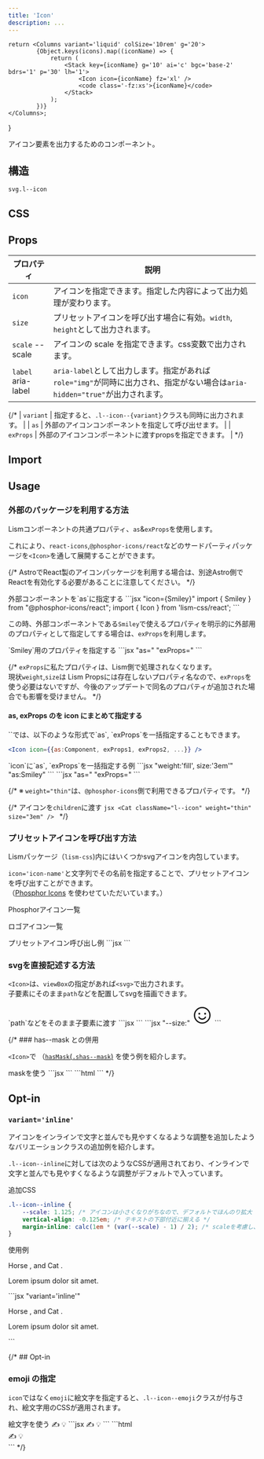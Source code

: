 ```yaml
---
title: 'Icon'
description: ...
---
```



	return <Columns variant='liquid' colSize='10rem' g='20'>
			{Object.keys(icons).map((iconName) => {
				return (
					<Stack key={iconName} g='10' ai='c' bgc='base-2' bdrs='1' p='30' lh='1'>
						<Icon icon={iconName} fz='xl' />
						<code class='-fz:xs'>{iconName}</code>
					</Stack>
				);
			})}
	</Columns>;
}


アイコン要素を出力するためのコンポーネント。


## 構造
```pug
svg.l--icon
```


## CSS

<EmbedCode dirPath='packages/lism-css' srcPath='src/scss/layout/_icon.scss' />


## Props

| プロパティ | 説明 |
|---|---|
| `icon` | アイコンを指定できます。指定した内容によって出力処理が変わります。 |
| `size` | プリセットアイコンを呼び出す場合に有効。`width`, `height`として出力されます。|
| `scale` <PropBadge type="cssvar">--scale</PropBadge>| アイコンの scale を指定できます。css変数で出力されます。 |
| `label` <PropBadge type="attr">aria-label</PropBadge>| `aria-label`として出力します。指定があれば`role="img"`が同時に出力され、指定がない場合は`aria-hidden="true"`が出力されます。 |


{/*
| `variant` | 指定すると、`.l--icon--{variant}`クラスも同時に出力されます。 |
| `as` | 外部のアイコンコンポーネントを指定して呼び出せます。 |
| `exProps` | 外部のアイコンコンポーネントに渡すpropsを指定できます。 |
*/}



## Import

<ImportPackage component='Icon' />

## Usage


### 外部のパッケージを利用する方法

Lismコンポーネントの共通プロパティ、`as`&`exProps`を使用します。

これにより、`react-icons`,`@phosphor-icons/react`などのサードパーティパッケージを`<Icon>`を通して展開することができます。

{/* <Callout type='warning'>
AstroでReact製のアイコンパッケージを利用する場合は、別途Astro側でReactを有効化する必要があることに注意してください。
</Callout> */}

<Spacer h={10}/>

<Preview>
	<PreviewTitle>外部コンポーネントを`as`に指定する</PreviewTitle>
	<PreviewArea p='30'>
		<Icon as={Smiley} fz='2rem'/>
	</PreviewArea>
	<PreviewCode>
```jsx "icon={Smiley}"
import { Smiley } from "@phosphor-icons/react";
import { Icon } from 'lism-css/react';

<Icon as={Smiley} fz='2rem'/>
```
	</PreviewCode>
</Preview>


この時、外部コンポーネントである`Smiley`で使えるプロパティを明示的に外部用のプロパティとして指定してする場合は、`exProps`を利用します。

<Preview>
	<PreviewTitle>`Smiley`用のプロパティを指定する</PreviewTitle>
	<PreviewArea p='30'>
		<Icon as={Smiley} exProps={{ weight:'fill', size:'3em' }} c='blue' />
	</PreviewArea>
	<PreviewCode>
		```jsx "as=" "exProps="
		<Icon as={Smiley} exProps={{ weight:'fill', size:'3em' }} c='blue' />
		```
	</PreviewCode>
</Preview>

{/* <Note type='note' title='Note'>
`exProps`に私たプロパティは、Lism側で処理されなくなります。  
現状`weight`,`size`は Lism Propsには存在しないプロパティ名なので、`exProps`を使う必要はないですが、今後のアップデートで同名のプロパティが追加された場合でも影響を受けません。
</Note> */}

<Spacer h={10}/>


#### as, exProps のを icon にまとめて指定する

<Note type='point' title='Point'>
`<Icon>`では、以下のような形式で`as`, `exProps`を一括指定することもできます。

```jsx
<Icon icon={{as:Component, exProps1, exProps2, ...}} />
```
</Note>


<Preview>
	<PreviewTitle>`icon`に`as`, `exProps`を一括指定する例</PreviewTitle>
	<PreviewArea p='30'>
		<Icon icon={{as:Smiley, weight:'fill', size:'3em'}} c='blue' />
	</PreviewArea>
		<PreviewCode slot='tab' label='一括'>
		```jsx "weight:'fill', size:'3em'" "as:Smiley"
		<Icon icon={{as:Smiley, weight:'fill', size:'3em'}} c='blue' />
		``` 
	</PreviewCode>
	<PreviewCode slot='tab' label='分割'>
		```jsx "as=" "exProps="
		<Icon as={Smiley} exProps={{weight:'fill', size:'3em'}} c='blue' />
		``` 
	</PreviewCode>

</Preview>



{/* ※ `weight="thin"`は、`@phosphor-icons`側で利用できるプロパティです。 */}

{/* <Preview>
	<PreviewTitle>アイコンを`children`に渡す</PreviewTitle>
	<PreviewArea p='30'>
		<Cat className="l--icon" weight="thin" size="3em" />
	</PreviewArea>
	<PreviewCode>
		```jsx
		<Cat className="l--icon" weight="thin" size="3em" />
		```
	</PreviewCode>
</Preview> */}



### プリセットアイコンを呼び出す方法

Lismパッケージ（`lism-css`)内にはいくつかsvgアイコンを内包しています。

`icon='icon-name'`と文字列でその名前を指定することで、プリセットアイコンを呼び出すことができます。  
（[Phosphor Icons](https://phosphoricons.com/) を使わせていただいています。）

<PreviewTitle>Phosphorアイコン一覧</PreviewTitle>
<Container>
<PresetIcons icons={phIcons} />
</Container>

<PreviewTitle>ロゴアイコン一覧</PreviewTitle>
<Container>
<PresetIcons icons={logoIcons} />
</Container>

<Preview>
	<PreviewTitle>プリセットアイコン呼び出し例</PreviewTitle>
	<PreviewArea p='30'>
		<Cluster g='20'>
			<Icon icon='lightbulb' size='40px' />
			<Icon icon='warning' fz='2xl' c='blue' />
		</Cluster>
	</PreviewArea>
	<PreviewCode>
		```jsx
		<Cluster g='20'>
			<Icon icon='lightbulb' size='40px' />
			<Icon icon='warning' fz='2xl' c='blue' />
		</Cluster>
		```
	</PreviewCode>
</Preview>



### svgを直接記述する方法

`<Icon>`は、`viewBox`の指定があれば`<svg>`で出力されます。  
子要素にそのまま`path`などを配置してsvgを描画できます。


<Preview>
	<PreviewTitle>`path`などをそのまま子要素に渡す</PreviewTitle>
	<PreviewArea p='30'>
		<Icon viewBox='0 0 256 256' label='Smiley icon' fz='3em' c='blue'>
			<path d="M128,24A104,104,0,1,0,232,128,104.11,104.11,0,0,0,128,24Zm0,192a88,88,0,1,1,88-88A88.1,88.1,0,0,1,128,216ZM80,108a12,12,0,1,1,12,12A12,12,0,0,1,80,108Zm96,0a12,12,0,1,1-12-12A12,12,0,0,1,176,108Zm-1.07,48c-10.29,17.79-27.4,28-46.93,28s-36.63-10.2-46.92-28a8,8,0,1,1,13.84-8c7.47,12.91,19.21,20,33.08,20s25.61-7.1,33.07-20a8,8,0,0,1,13.86,8Z"></path>
		</Icon>
	</PreviewArea>
	<PreviewCode slot='tab' label='JSX'>
		```jsx
		<Icon viewBox='0 0 256 256' label='Smiley icon' fz='3em' c='blue'>
			<path d="M128,24A104,104,0,1,0,232,128,104.11,104.11,0,0,0,128,24Zm0,192a88,88,0,1,1,88-88A88.1,88.1,0,0,1,128,216ZM80,108a12,12,0,1,1,12,12A12,12,0,0,1,80,108Zm96,0a12,12,0,1,1-12-12A12,12,0,0,1,176,108Zm-1.07,48c-10.29,17.79-27.4,28-46.93,28s-36.63-10.2-46.92-28a8,8,0,1,1,13.84-8c7.47,12.91,19.21,20,33.08,20s25.61-7.1,33.07-20a8,8,0,0,1,13.86,8Z"></path>
		</Icon>
		```
	</PreviewCode>
	<PreviewCode slot='tab' label='HTML'>
		```jsx "--size:"
		<svg xmlns="http://www.w3.org/2000/svg" viewBox="0 0 256 256" width="3em" height="3em" fill="currentColor" focusable="false" aria-label="Phosphor Icons のロゴ" role="img" class="l--icon -c:" style="--c:var(--blue)">
			<path d="M128,24A104,104,0,1,0,232,128,104.11,104.11,0,0,0,128,24Zm0,192a88,88,0,1,1,88-88A88.1,88.1,0,0,1,128,216ZM80,108a12,12,0,1,1,12,12A12,12,0,0,1,80,108Zm96,0a12,12,0,1,1-12-12A12,12,0,0,1,176,108Zm-1.07,48c-10.29,17.79-27.4,28-46.93,28s-36.63-10.2-46.92-28a8,8,0,1,1,13.84-8c7.47,12.91,19.21,20,33.08,20s25.61-7.1,33.07-20a8,8,0,0,1,13.86,8Z"></path>
		</svg>
		```
	</PreviewCode>
</Preview>


{/* ### has--mask との併用

`<Icon>`で （[`hasMask`(`.shas--mask`)](/css/layout-state/#has--mask)  を使う例を紹介します。

<Preview>
	<PreviewTitle>maskを使う</PreviewTitle>
	<PreviewArea p='30'>
		<Icon fz='4xl' bgc='green' mask maskImg='<svg xmlns="http://www.w3.org/2000/svg" width="32" height="32" fill="#000000" viewBox="0 0 256 256"><path d="M128,24A104,104,0,1,0,232,128,104.11,104.11,0,0,0,128,24Zm0,192a88,88,0,1,1,88-88A88.1,88.1,0,0,1,128,216ZM80,108a12,12,0,1,1,12,12A12,12,0,0,1,80,108Zm96,0a12,12,0,1,1-12-12A12,12,0,0,1,176,108Zm-1.07,48c-10.29,17.79-27.4,28-46.93,28s-36.63-10.2-46.92-28a8,8,0,1,1,13.84-8c7.47,12.91,19.21,20,33.08,20s25.61-7.1,33.07-20a8,8,0,0,1,13.86,8Z"></path></svg>'
		/>
	</PreviewArea>
	<PreviewCode slot='tab' label='JSX'>
		```jsx
		<Icon fz='4xl' bgc='green' mask maskImg='<svg xmlns="http://www.w3.org/2000/svg" width="32" height="32" fill="#000000" viewBox="0 0 256 256"><path d="M128,24A104,104,0,1,0,232,128,104.11,104.11,0,0,0,128,24Zm0,192a88,88,0,1,1,88-88A88.1,88.1,0,0,1,128,216ZM80,108a12,12,0,1,1,12,12A12,12,0,0,1,80,108Zm96,0a12,12,0,1,1-12-12A12,12,0,0,1,176,108Zm-1.07,48c-10.29,17.79-27.4,28-46.93,28s-36.63-10.2-46.92-28a8,8,0,1,1,13.84-8c7.47,12.91,19.21,20,33.08,20s25.61-7.1,33.07-20a8,8,0,0,1,13.86,8Z"></path></svg>'
		/>
		```
	</PreviewCode>
	<PreviewCode slot='tab' label='HTML'>
		```html
		<span class="l--icon -mask: -fz:4xl" style="--mask-img:url('data:image/svg+xml;utf8,<svg xmlns=&quot;http://www.w3.org/2000/svg&quot; width=&quot;32&quot; height=&quot;32&quot; fill=&quot;%23000000&quot; viewBox=&quot;0 0 256 256&quot;><path d=&quot;M128,24A104,104,0,1,0,232,128,104.11,104.11,0,0,0,128,24Zm0,192a88,88,0,1,1,88-88A88.1,88.1,0,0,1,128,216ZM80,108a12,12,0,1,1,12,12A12,12,0,0,1,80,108Zm96,0a12,12,0,1,1-12-12A12,12,0,0,1,176,108Zm-1.07,48c-10.29,17.79-27.4,28-46.93,28s-36.63-10.2-46.92-28a8,8,0,1,1,13.84-8c7.47,12.91,19.21,20,33.08,20s25.61-7.1,33.07-20a8,8,0,0,1,13.86,8Z&quot;></path></svg>');--bgc:var(--green)" aria-hidden="true"></span>
		```
	</PreviewCode>
</Preview> */}



## Opt-in

### `variant='inline'`

アイコンをインラインで文字と並んでも見やすくなるような調整を追加したようなバリエーションクラスの追加例を紹介します。


`.l--icon--inline`に対しては次のようなCSSが適用されており、インラインで文字と並んでも見やすくなるような調整がデフォルトで入っています。


<PreviewTitle>追加CSS</PreviewTitle>
```css
.l--icon--inline {
	--scale: 1.125; /* アイコンは小さくなりがちなので、デフォルトでほんのり拡大 */
	vertical-align: -0.125em; /* テキストの下部付近に揃える */
	margin-inline: calc(1em * (var(--scale) - 1) / 2); /* scaleを考慮し、マージンを確保 */
}
```

<Preview>
	<PreviewTitle>使用例</PreviewTitle>
	<PreviewArea p='30'>
		<p>Horse <Icon variant='inline' as={Horse} />, and Cat <Icon variant='inline' as={Cat}/>.</p>
		<p><Icon variant='inline' icon={{as:WarningCircle, weight:'fill'}} scale='2' c='red' /> Lorem ipsum dolor sit amet.</p>
	</PreviewArea>
	<PreviewCode>
		```jsx "variant='inline'"
		<p>
			Horse <Icon variant='inline' as={Horse} />, and Cat <Icon variant='inline' as={Cat}/>.
		</p>
		<p>
			<Icon variant='inline' icon={{as:WarningCircle, weight:'fill'}} scale='2' c='red' /> Lorem ipsum dolor sit amet.
		</p>
		```
	</PreviewCode>
</Preview>



{/* ## Opt-in

### emoji の指定

`icon`ではなく`emoji`に絵文字を指定すると、`.l--icon--emoji`クラスが付与され、絵文字用のCSSが適用されます。

<Preview>
	<PreviewTitle>絵文字を使う</PreviewTitle>
	<PreviewArea p='30'>
		<Flex g='20'>
			<Icon fz='2xl' lh='1'>✍️</Icon>
			<Icon fz='2xl' lh='1'>💡</Icon>
		</Flex>
	</PreviewArea>
	<PreviewCode slot='tab' label='JSX'>
		```jsx
		<Flex g='20'>
			<Icon fz='2xl' lh='1'>✍️</Icon>
			<Icon fz='2xl' lh='1'>💡</Icon>
		</Flex>
		```
	</PreviewCode>
	<PreviewCode slot='tab' label='HTML'>
		```html
		<div class="l--flex -g:20">
			<span class="l--icon -fz:2xl -lh:1" aria-hidden="true">✍️</span>
			<span class="l--icon -fz:2xl -lh:1" aria-hidden="true">💡</span>
		</div>
		```
	</PreviewCode>
</Preview> */}
